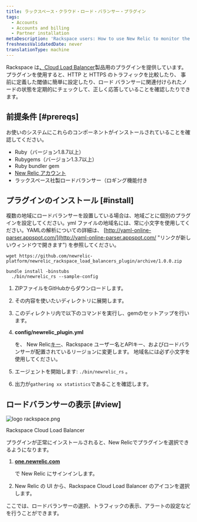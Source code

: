 ```yaml
---
title: ラックスペース・クラウド・ロード・バランサー・プラグイン
tags:
  - Accounts
  - Accounts and billing
  - Partner installation
metaDescription: 'Rackspace users: How to use New Relic to monitor the performance of your Rackspace Cloud Load Balancer.'
freshnessValidatedDate: never
translationType: machine
---
```



Rackspace は[、Cloud Load Balancer](http://www.rackspace.com/cloud/load-balancing/ "リンクが新しいウィンドウで開きます")製品用のプラグインを提供しています。 プラグインを使用すると、HTTP と HTTPS のトラフィックを比較したり、 <InlinePopover type="alerts"/>事前に定義した閾値に簡単に設定したり、ロード バランサーに関連付けられたノードの状態を定期的にチェックして、正しく応答していることを確認したりできます。

## 前提条件 [#prereqs]

お使いのシステムにこれらのコンポーネントがインストールされていることを確認してください。

* Ruby（バージョン1.8.7以上）
* Rubygems（バージョン1.3.7以上）
* Ruby bundler gem
* [New Relic アカウント](http://newrelic.com/signup "リンクが新しいウィンドウで開きます")
* ラックスペース社製ロードバランサー（ロギング機能付き

## プラグインのインストール [#install]

複数の地域にロードバランサーを設置している場合は、地域ごとに個別のプラグインを設定してください。yml ファイルの地域名には、常に小文字を使用してください。YAMLの解析についての詳細は、 [http://yaml-online-parser.appspot.com/](http://yaml-online-parser.appspot.com/ "リンクが新しいウィンドウで開きます") を参照してください。

```
wget https://github.com/newrelic-platform/newrelic_rackspace_load_balancers_plugin/archive/1.0.0.zip
```

```
bundle install -binstubs
  ./bin/newrelic_rs --sample-config
```

1. ZIPファイルをGitHubからダウンロードします。

2. その内容を使いたいディレクトリに展開します。

3. このディレクトリ内で以下のコマンドを実行し、gemのセットアップを行います。

4. <DNT>**config/newrelic_plugin.yml**</DNT>

   を、 New Relic[キー](/docs/subscriptions/license-key)、Rackspace ユーザー名とAPIキー、およびロードバランサーが配置されているリージョンに変更します。 地域名には必ず小文字を使用してください。

5. エージェントを開始します: `./bin/newrelic_rs` 。

6. 出力が`gathering xx statistics`であることを確認します。

## ロードバランサーの表示 [#view]

<img title="logo rackspace.png" alt="logo rackspace.png" src={accountsRackspace}/>

Rackspace Cloud Load Balancer

プラグインが正常にインストールされると、New Relicでプラグインを選択できるようになります。

1. <DNT>**[one.newrelic.com](https://one.newrelic.com/all-capabilities)**</DNT>

   で New Relic にサインインします。

2. New Relic の UI から、Rackspace Cloud Load Balancer のアイコンを選択します。

ここでは、ロードバランサーの選択、トラフィックの表示、アラートの設定などを行うことができます。